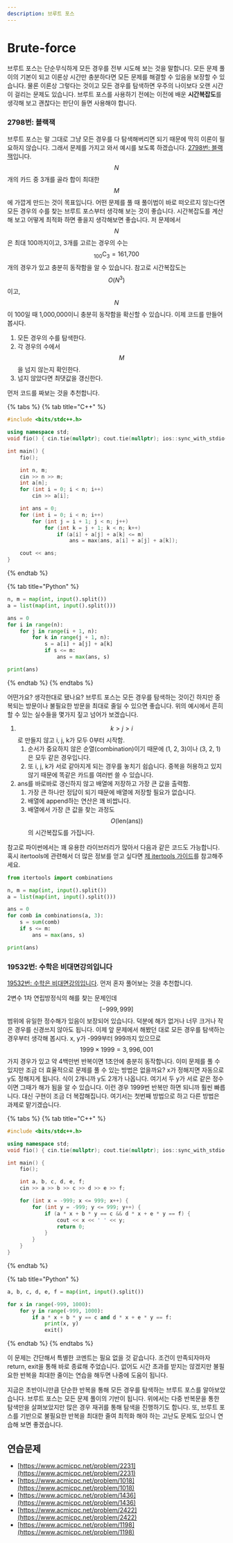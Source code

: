 ```yaml
---
description: 브루트 포스
---
```


# Brute-force

브루트 포스는 단순무식하게 모든 경우를 전부 시도해 보는 것을 말합니다. 모든 문제 풀이의 기본이 되고 이론상 시간만 충분하다면 모든 문제를 해결할 수 있음을 보장할 수 있습니다. 물론 이론상 그렇다는 것이고 모든 경우를 탐색하면 우주의 나이보다 오랜 시간이 걸리는 문제도 있습니다. 브루트 포스를 사용하기 전에는 이전에 배운 **시간복잡도**를 생각해 보고 괜찮다는 판단이 들면 사용해야 합니다.



### 2798번: 블랙잭

브루트 포스는 말 그대로 그냥 모든 경우를 다 탐색해버리면 되기 때문에 딱히 이론이 필요하지 않습니다. 그래서 문제를 가지고 와서 예시를 보도록 하겠습니다. [2798번: 블랙잭](https://www.acmicpc.net/problem/2798)입니다. $$N$$개의 카드 중 3개를 골라 합이 최대한 $$M$$에 가깝게 만드는 것이 목표입니다. 어떤 문제를 풀 때 풀이법이 바로 떠오르지 않는다면 모든 경우의 수를 찾는 브루트 포스부터 생각해 보는 것이 좋습니다. 시간복잡도를 계산해 보고 어떻게 최적화 하면 좋을지 생각해보면 좋습니다. 저 문제에서 $$N$$은 최대 100까지이고, 3개를 고르는 경우의 수는 $$_{100}\mathrm{C}_{3} = \text{161,700}$$ 개의 경우가 있고 충분히 동작함을 알 수 있습니다. 참고로 시간복잡도는 $$O(N^3)$$이고, $$N$$이 100일 때 1,000,000이니 충분히 동작함을 확신할 수 있습니다. 이제 코드를 만들어 봅시다.

1. 모든 경우의 수를 탐색한다.
2. 각 경우의 수에서 $$M$$을 넘지 않는지 확인한다.
3. 넘지 않았다면 최댓값을 갱신한다.

먼저 코드를 짜보는 것을 추천합니다.

{% tabs %}
{% tab title="C++" %}
```cpp
#include <bits/stdc++.h>

using namespace std;
void fio() { cin.tie(nullptr); cout.tie(nullptr); ios::sync_with_stdio(false); }

int main() {
    fio();

    int n, m;
    cin >> n >> m;
    int a[n];
    for (int i = 0; i < n; i++)
        cin >> a[i];

    int ans = 0;
    for (int i = 0; i < n; i++)
        for (int j = i + 1; j < n; j++)
            for (int k = j + 1; k < n; k++)
                if (a[i] + a[j] + a[k] <= m)
                    ans = max(ans, a[i] + a[j] + a[k]);

    cout << ans;
}

```
{% endtab %}

{% tab title="Python" %}
```python
n, m = map(int, input().split())
a = list(map(int, input().split()))

ans = 0
for i in range(n):
    for j in range(i + 1, n):
        for k in range(j + 1, n):
            s = a[i] + a[j] + a[k]
            if s <= m:
                ans = max(ans, s)

print(ans)
```
{% endtab %}
{% endtabs %}

어떤가요? 생각한대로 됐나요? 브루트 포스는 모든 경우를 탐색하는 것이긴 하지만 중복되는 방문이나 불필요한 방문을 최대로 줄일 수 있으면 좋습니다. 위의 예시에서 흔히 할 수 있는 실수들을 몇가지 짚고 넘어가 보겠습니다.

1. $$k > j > i$$로 만들지 않고 i, j, k가 모두 0부터 시작함.
   1. 순서가 중요하지 않은 순열(combination)이기 때문에 (1, 2, 3)이나 (3, 2, 1)은 모두 같은 경우입니다.
   2. 또 i, j, k가 서로 같아지게 되는 경우를 놓치기 쉽습니다. 중복을 허용하고 있지 않기 때문에 똑같은 카드를 여러번 쓸 수 있습니다.
2. ans를 바로바로 갱신하지 않고 배열에 저장하고 가장 큰 값을 출력함.
   1. 가장 큰 하나만 정답이 되기 때문에 배열에 저장할 필요가 없습니다.
   2. 배열에 append하는 연산은 꽤 비쌉니다.
   3. 배열에서 가장 큰 값을 찾는 과정도 $$O(\text{len}(\text{ans}))$$의 시간복잡도를 가집니다.

참고로 파이썬에서는 꽤 유용한 라이브러리가 많아서 다음과 같은 코드도 가능합니다. 혹시 itertools에 관련해서 더 많은 정보를 얻고 싶다면 [제 itertools 가이드](https://post.yeahx4.me/posts/python/itertools)를 참고해주세요.

```python
from itertools import combinations

n, m = map(int, input().split())
a = list(map(int, input().split()))

ans = 0
for comb in combinations(a, 3):
    s = sum(comb)
    if s <= m:
        ans = max(ans, s)

print(ans)
```





### 19532번: 수학은 비대면강의입니다

[19532번: 수학은 비대면강의입니다](https://www.acmicpc.net/problem/19532). 먼저 혼자 풀어보는 것을 추천합니다.

2변수 1차 연립방정식의 해를 찾는 문제인데 $$[-999, 999]$$범위에 유일한 정수해가 있음이 보장되어 있습니다. 덕분에 해가 없거나 너무 크거나 작은 경우를 신경쓰지 않아도 됩니다. 이제 앞 문제에서 해봤던 대로 모든 경우를 탐색하는 경우부터 생각해 봅시다. x, y가 -999부터 999까지 있으므로 $$1999 \times 1999 = 3,996,001$$가지 경우가 있고 약 4백만번 반복이면 1초안에 충분히 동작합니다. 이미 문제를 풀 수 있지만 조금 더 효율적으로 문제를 풀 수 있는 방법은 없을까요? x가 정해지면 자동으로 y도 정해지게 됩니다. 식이 2개니까 y도 2개가 나옵니다. 여기서 두 y가 서로 같은 정수이면 그때가 해가 됨을 알 수 있습니다. 이런 경우 1999번 반복만 하면 되니까 훨씬 빠릅니다. 대신 구현이 조금 더 복잡해집니다. 여기서는 첫번째 방법으로 하고 다른 방법은 과제로 맡기겠습니다.

{% tabs %}
{% tab title="C++" %}
```cpp
#include <bits/stdc++.h>

using namespace std;
void fio() { cin.tie(nullptr); cout.tie(nullptr); ios::sync_with_stdio(false); }

int main() {
    fio();

    int a, b, c, d, e, f;
    cin >> a >> b >> c >> d >> e >> f;

    for (int x = -999; x <= 999; x++) {
        for (int y = -999; y <= 999; y++) {
            if (a * x + b * y == c && d * x + e * y == f) {
                cout << x << ' ' << y;
                return 0;
            }
        }
    }
}
```
{% endtab %}

{% tab title="Python" %}
```python
a, b, c, d, e, f = map(int, input().split())

for x in range(-999, 1000):
    for y in range(-999, 1000):
        if a * x + b * y == c and d * x + e * y == f:
            print(x, y)
            exit()
```
{% endtab %}
{% endtabs %}

이 문제는 간단해서 특별한 코멘트는 필요 없을 것 같습니다. 조건이 만족되자마자 return, exit을 통해 바로 종료해 주었습니다. 없어도 시간 초과를 받지는 않겠지만 불필요한 반복을 최대한 줄이는 연습을 해두면 나중에 도움이 됩니다.

지금은 초반이니만큼 단순한 반복을 통해 모든 경우를 탐색하는 브루트 포스를 알아보았습니다. 브루트 포스는 모든 문제 풀이의 기반이 됩니다. 위에서는 다중 반복문을 통한 탐색만을 살펴보았지만 많은 경우 재귀를 통해 탐색을 진행하기도 합니다. 또, 브루트 포스를 기반으로 불필요한 반복을 최대한 줄여 최적화 해야 하는 고난도 문제도 있으니 연습해 보면 좋겠습니다.



## 연습문제

* [https://www.acmicpc.net/problem/2231](https://www.acmicpc.net/problem/2231)
* [https://www.acmicpc.net/problem/1018](https://www.acmicpc.net/problem/1018)
* [https://www.acmicpc.net/problem/1436](https://www.acmicpc.net/problem/1436)
* [https://www.acmicpc.net/problem/2422](https://www.acmicpc.net/problem/2422)
* [https://www.acmicpc.net/problem/1198](https://www.acmicpc.net/problem/1198)
